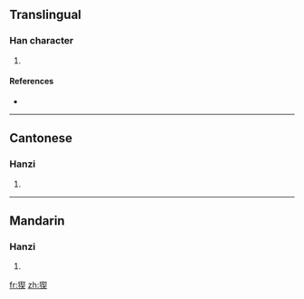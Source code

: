 ==Translingual==

===Han character===
{{Han char|rn=94|rad=犬|as=09|sn=12|four=4723<sub>4</sub>|canj=大竹手竹大 (KHQHK)}}

# {{defn|Han|sort=犬09}}

====References====
* {{Han ref|kx=0715.070|dkj=20542|dj=1127.080|hdz=21356.040|uh=7330|ud=29488|bh=DA6F|bd=55919}}

----

==Cantonese==

===Hanzi===
{{yue-hanzi|jyut=|y=yat3}}

# {{defn|Cantonese|sort=犬09}}

----

==Mandarin==

===Hanzi===
{{cmn-hanzi|pin=[[yà]] ([[ya4]])|wg=ya<sup>4</sup>}}

# {{defn|Mandarin|sort=犬09}}

[[fr:猰]]
[[zh:猰]]